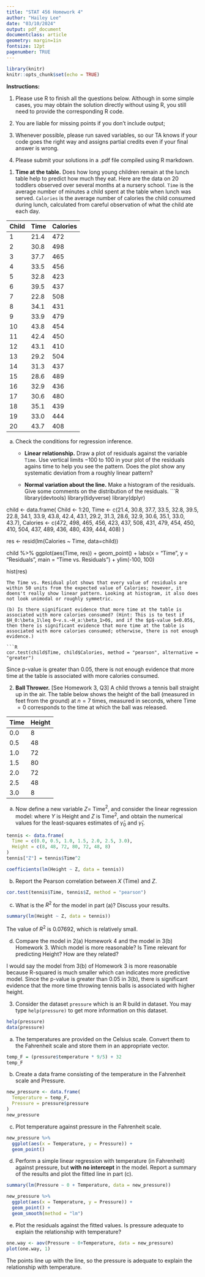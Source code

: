 ```yaml
---
title: "STAT 456 Homework 4"
author: "Hailey Lee"
date: "03/10/2024"
output: pdf_document
documentclass: article 
geometry: margin=1in
fontsize: 12pt
pagenumber: TRUE
---
```


```r
library(knitr)
knitr::opts_chunk$set(echo = TRUE)
```

**Instructions:**

1. Please use R to finish all the questions below. Although in some simple cases, you may obtain the solution directly without using R, you still need to provide the corresponding R code.

2. You are liable for missing points if you don't include output;

3. Whenever possible, please run saved variables, so our TA knows if your code goes the right way and assigns partial credits even if your final answer is wrong.

4. Please submit your solutions in a .pdf file compiled using R markdown.  

\newpage

1. **Time at the table.** Does how long young children remain at the lunch table help to predict how much they eat. Here are the data on 20 toddlers observed over several months at a nursery school. `Time` is the average number of minutes a child spent at the table when lunch was served. `Calories` is the average number of calories the child consumed during lunch, calculated from careful observation of what the child ate each day.


Child | Time | Calories
-----------|-----------|------------
1  | 21.4 |  472
2  | 30.8 |  498
3  | 37.7 |  465
4  | 33.5 |  456
5  | 32.8 |  423
6  | 39.5 |  437
7  | 22.8 |  508
8  | 34.1 |  431
9  | 33.9 |  479
10 | 43.8 |  454
11 | 42.4 |  450
12 | 43.1 |  410
13 | 29.2 |  504
14 | 31.3 |  437
15 | 28.6 |  489
16 | 32.9 |  436
17 | 30.6 |  480
18 | 35.1 |  439
19 | 33.0 |  444
20 | 43.7 |  408 

(a) Check the conditions for regression inference. 

    + **Linear relationship.** Draw a plot of residuals against the variable `Time`. Use vertical limits $-100$ to $100$ in your plot of the residuals agains time to help you see the pattern. Does the plot show any systematic deviation from a roughly linear pattern?

    + **Normal variation about the line.** Make a histogram of the residuals. Give some comments on the distribution of the residuals.
```R
library(devtools)
library(tidyverse)
library(dplyr)

child <- data.frame(
  Child <- 1:20,
  Time <- c(21.4, 30.8, 37.7, 33.5, 32.8, 39.5, 22.8, 34.1, 33.9, 43.8, 
            42.4, 43.1, 29.2, 31.3, 28.6, 32.9, 30.6, 35.1, 33.0, 43.7),
  Calories <- c(472, 498, 465, 456, 423, 437, 508, 431, 479, 454,
                450, 410, 504, 437, 489, 436, 480, 439, 444, 408)
)

res <- resid(lm(Calories ~ Time, data=child))

child %>%
  ggplot(aes(Time, res)) +
  geom_point() + 
  labs(x = "Time",
       y = "Residuals",
       main = "Time vs. Residuals") + 
  ylim(-100, 100)

hist(res)
```
The Time vs. Residual plot shows that every value of residuals are within 50 units from the expected value of Calories; however, it doens't really show linear pattern. Looking at histogram, it also does not look unimodal or roughly symmetric. 

(b) Is there significant evidence that more time at the table is associated with more calories consumed? (Hint: This is to test if $H_0:\beta_1\leq 0~v.s.~H_a:\beta_1>0$, and if the $p$-value $<0.05$, then there is significant evidence that more time at the table is associated with more calories consumed; otherwise, there is not enough evidence.)

```R
cor.test(child$Time, child$Calories, method = "pearson", alternative = "greater")
```
Since p-value is greater than 0.05, there is not enough evidence that more time at the table is associated with more calories consumed.


2. **Ball Thrower.** [See Homework 3, Q3] A child throws a tennis ball straight up in the air. The table below shows the height of the ball (measured in feet from the ground) at $n=7$ times, measured in seconds, where Time $=0$ corresponds to the time at which the ball was released.


Time | Height
------|-------
0.0 | 8
0.5 | 48
1.0 | 72
1.5 | 80
2.0 | 72
2.5 | 48
3.0 | 8


(a) Now define a new variable $Z=$ Time$^2$, and consider the linear regression model:
\begin{equation}
 Y_i = \gamma_0 + \gamma_1 Z_i + \epsilon_i,
 \label{model 2}
\end{equation}
where $Y$ is Height and $Z$ is Time$^2$, and obtain the numerical values for the least-squares estimates of $\widehat{\gamma}_0$ and $\widehat{\gamma}_1$.

```R
tennis <- data.frame(
  Time = c(0.0, 0.5, 1.0, 1.5, 2.0, 2.5, 3.0),
  Height = c(8, 48, 72, 80, 72, 48, 8)
)
tennis["Z"] = tennis$Time^2

coefficients(lm(Height ~ Z, data = tennis))
```

(b) Report the Pearson correlation between $X$ (Time) and $Z$. 

```R
cor.test(tennis$Time, tennis$Z, method = "pearson")
```

(c) What is the $R^2$ for the model in part (a)? Discuss your results.

```R
summary(lm(Height ~ Z, data = tennis))
```
The value of $R^2$ is 0.07692, which is relatively small.

(d) Compare the model in 2(a) Homework 4 and the model in 3(b) Homework 3. Which model is more reasonable? Is Time relevant for predicting Height? How are they related?

I would say the model from 3(b) of Homework 3 is more reasonable because R-squared is much smaller which can indicates more predictive model. Since the p-value is greater than 0.05 in 3(b),
there is significant evidence that the more time throwing tennis balls is associated with higher height.

3. Consider the dataset `pressure` which is an R build in dataset. You may type `help(pressure)` to get more information on this dataset.

```R
help(pressure)
data(pressure)
```

(a) The temperatures are provided on the Celsius scale. Convert them to the Fahrenheit scale and store them in an appropriate vector.

```R
temp_F = (pressure$temperature * 9/5) + 32
temp_F
```

(b) Create a data frame consisting of the temperature in the Fahrenheit scale and Pressure.

```R
new_pressure <- data.frame(
  Temperature = temp_F,
  Pressure = pressure$pressure
)
new_pressure
```


(c) Plot temperature against pressure in the Fahrenheit scale.

```R
new_pressure %>%
  ggplot(aes(x = Temperature, y = Pressure)) + 
  geom_point()
```

(d) Perform a simple linear regression with temperature (in Fahrenheit) against pressure, but **with no intercept** in the model. Report a summary of the results and plot the fitted line in part (c).  

```R
summary(lm(Pressure ~ 0 + Temperature, data = new_pressure))

new_pressure %>%
  ggplot(aes(x = Temperature, y = Pressure)) +
  geom_point() + 
  geom_smooth(method = "lm")
```

(e) Plot the residuals against the fitted values. Is pressure adequate to explain the relationship with temperature?

```R
one.way <- aov(Pressure ~ 0+Temperature, data = new_pressure)
plot(one.way, 1)
```

The points line up with the line, so the pressure is adequate to explain the relationship with temperature.